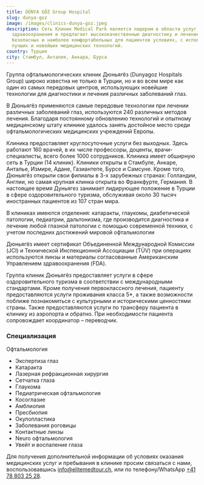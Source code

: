 ```yaml
---
title: DÜNYA GÖZ Group Hospital
slug: dunya-goz
image: /images/clinics-dunya-goz.jpeg
description: Сеть Клиник Medical Park является лидером в области услуг в сфере
  здравоохранения и предлагает высококачественные диагностику и лечение в самых
  безопасных и наиболее комфортабельных для пациентов условиях, с использованием
  лучших и новейших медицинских технологий.
country: Турция
city: Стамбул, Анталия, Анкара, Бурса
---
```


Группа офтальмологических клиник Дюньягёз (Dunyagoz Hospitals Group) широко известна не только в Турции, но и во всем мире как один из самых передовых центров, использующих новейшие технологии для диагностики и лечения различных заболеваний глаз.

В Дюньягёз применяются самые передовые технологии при лечении различных заболеваний глаз, используются 240 различных методов лечения. Благодаря постоянному обновлению технологий и опытному медицинскому штату клинике удалось занять достойное место среди офтальмологических медицинских учреждений Европы.

Клиника предоставляет круглосуточные услуги без выходных. Здесь работают 160 врачей, в их числе профессоры, доценты, врачи-специалисты, всего более 1000 сотрудников. Клиника имеет обширную сеть в Турции (14 клиник). Клиники открыты в Стамбуле, Анкаре, Анталье, Измире, Адане, Газиантепе, Бурсе и Самсуне. Кроме того, Дюньягёз открыли свои филиалы в 3-х зарубежных странах: Голландии, Англии, но самая крупная клинка открыта во Франкфурте, Германия. В настоящее время Дуньягез занимает лидирующее положение в Турции в сфере оздоровительного туризма, обслуживая около 30 тысяч иностранных пациентов из 107 стран мира.

В клиниках имеются отделения: катаракты, глаукомы, диабетической патологии, педиатрии, дальтонизма, где производится диагностика и лечение любой глазной патологии с помощью современной техники, с учетом последних достижений мировой офтальмологии

Дюньягёз имеет сертификат Объединенной Международной Комиссии (JCI) и Технической Инспекционной Ассоциации (TÜV) при операциях используются линзы и материалы согласованные Американским Управлением здравоохранения (FDA).

Группа клиник Дюньягёз предоставляет услуги в сфере оздоровительного туризма в соответствии с международными стандартами. Кроме получения первоклассного лечения, пациенту предоставляются услуги проживания класса 5\*, а также возможности поближе познакомиться с культурными и историческими ценностями страны. Также предоставляются услуги по трансферу пациента в клинику из аэропорта и обратно. При необходимости пациента сопровождает координатор – переводчик.

### Специализация

Офтальмология

- Экспертиза глаз
- Катаракта
- Лазерная рефракционная хирургия
- Сетчатка глаза
- Глаукома
- Педиатрическая офтальмология
- Косоглазие
- Амблиопия
- Пресбиопия
- Окулопластика
- Заболевания роговицы
- Контактные линзы
- Neuro офтальмология
- Увейт и воспаление глаза

Для получения дополнительной информации об условиях оказания медицинских услуг и пребывания в клинике просим связаться с нами, воспользовавшись [info@elitemedtour.ch](mailto:info@elitemedtour.ch), или по телефону/WhatsApp [+41 78 803 25 28](tel:41788032528).
